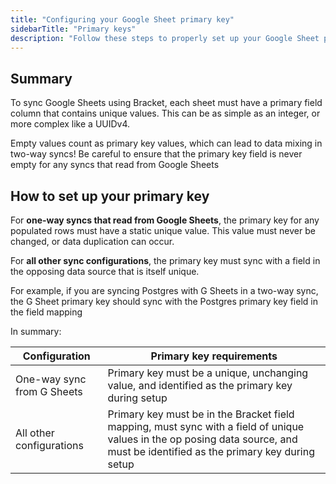 ```yaml
---
title: "Configuring your Google Sheet primary key"
sidebarTitle: "Primary keys"
description: "Follow these steps to properly set up your Google Sheet primary key"
---
```


## Summary

To sync Google Sheets using Bracket, each sheet must have a primary field column that contains
unique values. This can be as simple as an integer, or more complex like a UUIDv4.

<Warning>Empty values count as primary key values, which can lead to data mixing in two-way syncs! Be careful to ensure that the primary key field is never empty for any syncs that read from Google Sheets</Warning>

## How to set up your primary key

For **one-way syncs that read from Google Sheets**, the primary key for any populated rows must have a static unique value. This value must never be changed, or data duplication can occur.

For **all other sync configurations**, the primary key must sync with a field in the opposing data source that is itself unique.

<Info>For example, if you are syncing Postgres with G Sheets in a two-way sync, the G Sheet primary key should sync with the Postgres primary key field in the field mapping</Info>

In summary:

| Configuration              | Primary key requirements                                                                                                                                                       |
|----------------------------|--------------------------------------------------------------------------------------------------------------------------------------------------------------------------------|
| One-way sync from G Sheets | Primary key must be a unique, unchanging value, and identified as the primary key during setup                                                                                 |
| All other configurations   | Primary key must be in the Bracket field mapping, must sync with a field of unique values in the op posing data source, and must be identified as the primary key during setup |
